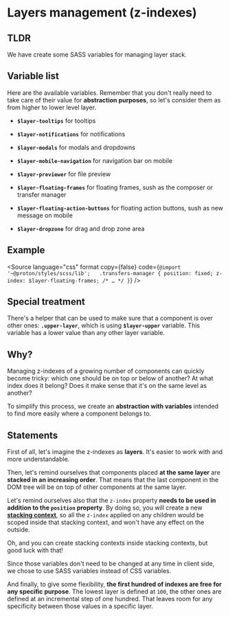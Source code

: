

<Meta title={getTitle(__filename)} />

# Layers management (z-indexes)

## TLDR

We have create some SASS variables for managing layer stack.

## Variable list

Here are the available variables. Remember that you don't really need to take care of their value for **abstraction purposes**, so let's consider them as from higher to lower level layer.

-   **`$layer-tooltips`** for tooltips

-   **`$layer-notifications`** for notifications

-   **`$layer-modals`** for modals and dropdowns

-   **`$layer-mobile-navigation`** for navigation bar on mobile

-   **`$layer-previewer`** for file preview

-   **`$layer-floating-frames`** for floating frames, sush as the composer or transfer manager

-   **`$layer-floating-action-buttons`** for floating action buttons, sush as new message on mobile

-   **`$layer-dropzone`** for drag and drop zone area

## Example

<Source
    language="css"
    format
    copy={false}
    code={`
@import '~@proton/styles/scss/lib';
 
.transfers-manager {
    position: fixed;
    z-index: $layer-floating-frames;
    /* … */
}
`}
/>

## Special treatment

There's a helper that can be used to make sure that a component is over other ones: **`.upper-layer`**, which is using **`$layer-upper`** variable. This variable has a lower value than any other layer variable.

## Why?

Managing z-indexes of a growing number of components can quickly become tricky: which one should be on top or below of another? At what index does it belong? Does it make sense that it's on the same level as another?

To simplify this process, we create an **abstraction with variables** intended to find more easily where a component belongs to.

## Statements

First of all, let's imagine the z-indexes as **layers**. It's easier to work with and more understandable.

Then, let's remind ourselves that components placed **at the same layer** are **stacked in an increasing order**. That means that the last component in the DOM tree will be on top of other components at the same layer.

Let's remind ourselves also that the `z-index` property **needs to be used in addition to the `position` property**. By doing so, you will create a new **[stacking context](https://developer.mozilla.org/en-US/docs/Web/CSS/CSS_Positioning/Understanding_z_index/The_stacking_context)**, so all the `z-index` applied on any children would be scoped inside that stacking context, and won't have any effect on the outside.

Oh, and you can create stacking contexts inside stacking contexts, but good luck with that!

Since those variables don't need to be changed at any time in client side, we chose to use SASS variables instead of CSS variables.

And finally, to give some flexibility, **the first hundred of indexes are free for any specific purpose**. The lowest layer is defined at `100`, the other ones are defined at an incremental step of one hundred. That leaves room for any specificity between those values in a specific layer.
